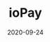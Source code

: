 ---
title: ioPay
category: Exchanges & wallet
status: publish
date: 2020-09-24
slug: Short description for this item
website: https://iopay.iotex.io
twitter:
logo: /img/ioPay.png
featured_img: https://wp.gcap1.iotex.io/wp-content/uploads/2020/10/iopay-logo-1.png
telegram:
---